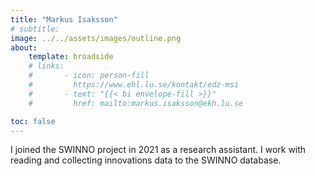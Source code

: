 ```yaml
---
title: "Markus Isaksson"
# subtitle: 
image: ../../assets/images/outline.png
about:
    template: broadside
    # links:
    #       - icon: person-fill
    #         https://www.ehl.lu.se/kontakt/edz-msi
    #       - text: "{{< bi envelope-fill >}}"
    #         href: mailto:markus.isaksson@ekh.lu.se

toc: false
---
```

I joined the SWINNO project in 2021 as a research assistant.
I work with reading and collecting innovations data to the SWINNO database.
